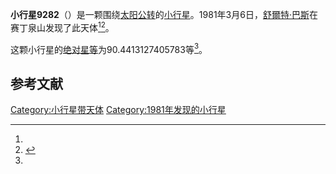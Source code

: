 {{Infobox planet
| bgcolour = #FFFFC0
| name = 9282
| symbol = 
| image = 
| caption = 
| discovery = yes
| discovery_ref = 
| discoverer = [[舒爾特·巴斯|舒爾特·巴斯]]
| discovery_site = [[赛丁泉山|赛丁泉山]] 
| discovered = 1981年3月6日
| designations = yes
| mp_name = 
| named_after = 
| alt_names = 
| mp_category = [[主带小行星|主带小行星]]
| orbit_ref = <ref name="a">[http://ssd.jpl.nasa.gov/sbdb.cgi?sstr=9282 9282] {{Wayback|url=http://ssd.jpl.nasa.gov/sbdb.cgi?sstr=9282 |date=20201124034948 }}，小行星數據庫瀏覽器（JPL Small-Body Database Browser）－[[美国国家航空航天局|美国国家航空航天局]]喷气推进实验室</ref>
| epoch = 2456400.5 (2013年4月18日更新)
| aphelion = {{convert|2.555910886039631|AU|km|3|abbr=on|lk=out}}
| perihelion = {{convert|1.787123398399054|AU|km|3|abbr=on}}
| semimajor = {{convert|2.171517142219342|AU|km|3|abbr=on}}
| eccentricity = 0.177016214
| period = 1168.808389 [[日|日]]<br />3.2[[儒略年|儒略年]]
| avg_speed = 
| inclination = 3.983304821508494
| asc_node = 255.02176096499
| mean_anomaly = 
| arg_peri = 90.4413127405783
| satellites = 
| physical_characteristics = yes
| dimensions = 
| mass = 
| density = 
| surface_grav = 
| escape_velocity = 
| sidereal_day = 
| axial_tilt = 
| pole_ecliptic_lat = 
| pole_ecliptic_lon = 
| albedo = 
| temperatures= 
| temp_name1 = 
| mean_temp_1 = 
| max_temp_1 = 
| temp_name2 = 
| max_temp_2 = 
| spectral_type = 
| abs_magnitude = 90.4413127405783
}}

'''小行星9282'''（{{lang-en|9282}}）是一颗围绕[[太阳|太阳]][[公转|公转]]的[[小行星|小行星]]。1981年3月6日，[[舒爾特·巴斯|舒爾特·巴斯]]在赛丁泉山发现了此天体<ref name="a" /><ref>{{cite news|title=小行星列表|url=http://cfa-www.harvard.edu/iau/lists/NumberedMPs.txt|accessdate=2013-07-08|newspaper=哈佛大学|archive-date=2008-05-17|archive-url=https://web.archive.org/web/20080517010638/http://cfa-www.harvard.edu/iau/lists/NumberedMPs.txt|dead-url=no}}</ref>。

这颗小行星的[[绝对星等|绝对星等]]为90.4413127405783等<ref name="a" />。

==参考文献==
{{reflist}}
{{Minor Planet Number|[[小行星9281|小行星9281]]|[[小行星9283|小行星9283]]}}

{{小天体}}

[[Category:小行星带天体|Category:小行星带天体]]
[[Category:1981年发现的小行星|Category:1981年发现的小行星]]

{{asteroid-stub}}